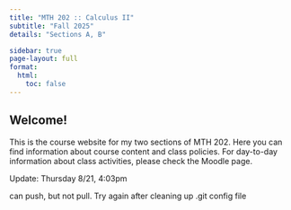 ```yaml
---
title: "MTH 202 :: Calculus II"
subtitle: "Fall 2025"
details: "Sections A, B"

sidebar: true
page-layout: full
format:
  html: 
    toc: false
---
```


::: center
# Welcome! {.unnumbered}
:::

This is the course website for my two sections of MTH 202. Here you can find information about course content and class policies. For day-to-day information about class activities, please check the Moodle page.

Update: Thursday 8/21, 4:03pm

can push, but not pull. Try again after cleaning up .git config file
